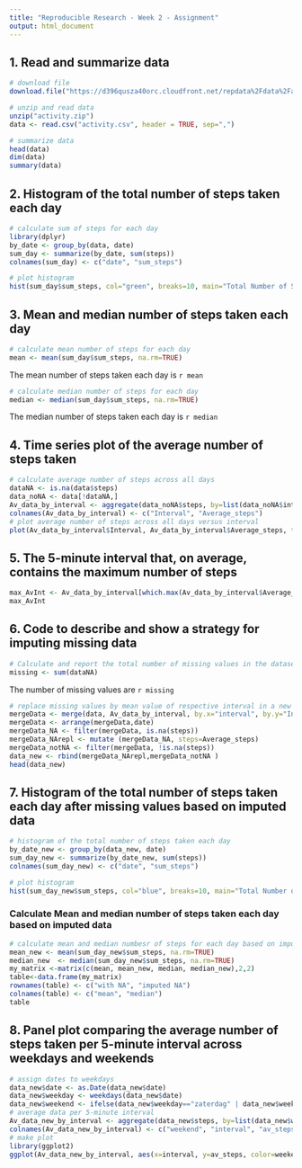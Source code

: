 ---
title: "Reproducible Research - Week 2 - Assignment"
output: html_document
---

## 1. Read and summarize data
```{r ReadData, echo=TRUE}
# download file 
download.file("https://d396qusza40orc.cloudfront.net/repdata%2Fdata%2Factivity.zip", destfile = "activity.zip")

# unzip and read data 
unzip("activity.zip")
data <- read.csv("activity.csv", header = TRUE, sep=",")

# summarize data
head(data)
dim(data)
summary(data)
```

## 2. Histogram of the total number of steps taken each day
```{r Histogram, echo=TRUE}
# calculate sum of steps for each day
library(dplyr)
by_date <- group_by(data, date)
sum_day <- summarize(by_date, sum(steps))
colnames(sum_day) <- c("date", "sum_steps")

# plot histogram
hist(sum_day$sum_steps, col="green", breaks=10, main="Total Number of Steps per Day", xlab="Steps", ylab="Frequency")
```

## 3. Mean and median number of steps taken each day
```{r mean, echo=TRUE}
# calculate mean number of steps for each day
mean <- mean(sum_day$sum_steps, na.rm=TRUE)
```
The mean number of steps taken each day is `r mean`

```{r median, echo=TRUE}
# calculate median number of steps for each day
median <- median(sum_day$sum_steps, na.rm=TRUE)
```
The median number of steps taken each day is `r median`


## 4. Time series plot of the average number of steps taken
```{r averageInterval, echo=TRUE}
# calculate average number of steps across all days
dataNA <- is.na(data$steps)
data_noNA <- data[!dataNA,]
Av_data_by_interval <- aggregate(data_noNA$steps, by=list(data_noNA$interval), mean)
colnames(Av_data_by_interval) <- c("Interval", "Average_steps")
# plot average number of steps across all days versus interval
plot(Av_data_by_interval$Interval, Av_data_by_interval$Average_steps, type="l", xlab="Interval", ylab="Average steps across all days", main="Average Number of Steps across all Days versus Interval")
```

## 5. The 5-minute interval that, on average, contains the maximum number of steps
```{r max averageInterval, echo=TRUE}
max_AvInt <- Av_data_by_interval[which.max(Av_data_by_interval$Average_steps),]
max_AvInt
```

## 6. Code to describe and show a strategy for imputing missing data
```{r imputingMissingData, echo=TRUE}
# Calculate and report the total number of missing values in the dataset 
missing <- sum(dataNA)
```
The number of missing values are `r missing`

```{r replace missing values, echo=TRUE}
# replace missing values by mean value of respective interval in a new dataset
mergeData <- merge(data, Av_data_by_interval, by.x="interval", by.y="Interval", all=TRUE)
mergeData <- arrange(mergeData,date)
mergeData_NA <- filter(mergeData, is.na(steps))
mergeData_NArepl <- mutate (mergeData_NA, steps=Average_steps)
mergeData_notNA <- filter(mergeData, !is.na(steps)) 
data_new <- rbind(mergeData_NArepl,mergeData_notNA )
head(data_new)
```

## 7. Histogram of the total number of steps taken each day after missing values based on imputed data
``` {r histogram_imputedValues, echo=TRUE}
# histogram of the total number of steps taken each day 
by_date_new <- group_by(data_new, date)
sum_day_new <- summarize(by_date_new, sum(steps))
colnames(sum_day_new) <- c("date", "sum_steps")

# plot histogram
hist(sum_day_new$sum_steps, col="blue", breaks=10, main="Total Number of Steps per Day", xlab="Steps", ylab="Frequency")
```


### Calculate Mean and median number of steps taken each day based on imputed data
```{r mean_new, echo=TRUE}
# calculate mean and median numbesr of steps for each day based on imputed data
mean_new <- mean(sum_day_new$sum_steps, na.rm=TRUE)
median_new  <- median(sum_day_new$sum_steps, na.rm=TRUE)
my_matrix <-matrix(c(mean, mean_new, median, median_new),2,2)
table<-data.frame(my_matrix)
rownames(table) <- c("with NA", "imputed NA")
colnames(table) <- c("mean", "median")
table
```
## 8. Panel plot comparing the average number of steps taken per 5-minute interval across weekdays and weekends
```{r plotweek_weekends, echo=TRUE}
# assign dates to weekdays
data_new$date <- as.Date(data_new$date)
data_new$weekday <- weekdays(data_new$date)
data_new$weekend <- ifelse(data_new$weekday=="zaterdag" | data_new$weekday=="zondag", "Weekend", "Weekday" )
# average data per 5-minute interval
Av_data_new_by_interval <- aggregate(data_new$steps, by=list(data_new$weekend, data_new$interval), mean)
colnames(Av_data_new_by_interval) <- c("weekend", "interval", "av_steps")
# make plot
library(ggplot2)
ggplot(Av_data_new_by_interval, aes(x=interval, y=av_steps, color=weekend)) + geom_line() + facet_grid(weekend ~.) + xlab("Interval") + ylab("average Steps") + ggtitle("Comparison of Average Number of Steps taken per 5-minute Interval")
```

